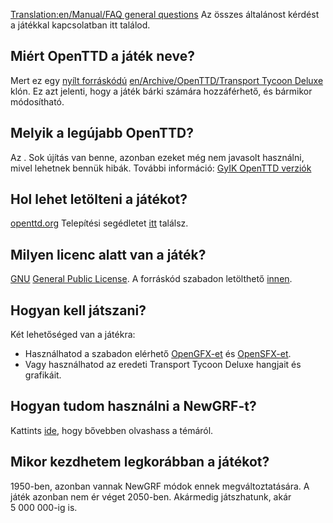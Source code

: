 [[Translation:en/Manual/FAQ general questions]]
{{hu/Manual/Tartalomjegyzék}}
Az összes általánost kérdést a játékkal kapcsolatban itt találod.

== Miért OpenTTD a játék neve? ==

Mert ez egy [http://www.opensource.org/ nyílt forráskódú] [[en/Archive/OpenTTD/Transport Tycoon Deluxe]] klón. Ez azt jelenti, hogy a játék bárki számára hozzáférhető, és bármikor módosítható.

== Melyik a legújabb OpenTTD? ==

Az {{en/Version}}. Sok újítás van benne, azonban ezeket még nem javasolt használni, mivel lehetnek bennük hibák. További információ: [[hu/FAQ OpenTTD verziók|GyIK OpenTTD verziók]]

== Hol lehet letölteni a játékot? ==

[http://www.openttd.org/download-stable openttd.org] Telepítési segédletet [[hu/FAQ installálás |itt]] találsz.

== Milyen licenc alatt van a játék? ==

[http://www.gnu.org/ GNU] [http://www.gnu.org/copyleft/gpl.html General Public License]. A forráskód szabadon letölthető [[en/Development/FAQ development#how-can-i-obtain-the-source-code|innen]].

== Hogyan kell játszani? ==

Két lehetőséged van a játékra: 
* Használhatod a szabadon elérhető [http://dev.openttdcoop.org/projects/opengfx OpenGFX-et] és [http://dev.openttdcoop.org/projects/opensfx OpenSFX-et]. 
* Vagy használhatod az eredeti Transport Tycoon Deluxe hangjait és grafikáit. 

== Hogyan tudom használni a NewGRF-t? ==

Kattints [[hu/FAQ NewGRF|ide]], hogy bővebben olvashass a témáról. 

== Mikor kezdhetem legkorábban a játékot? ==

1950-ben, azonban vannak NewGRF módok ennek megváltoztatására. A játék azonban nem ér véget 2050-ben. Akármedig játszhatunk, akár 5&nbsp;000&nbsp;000-ig is.